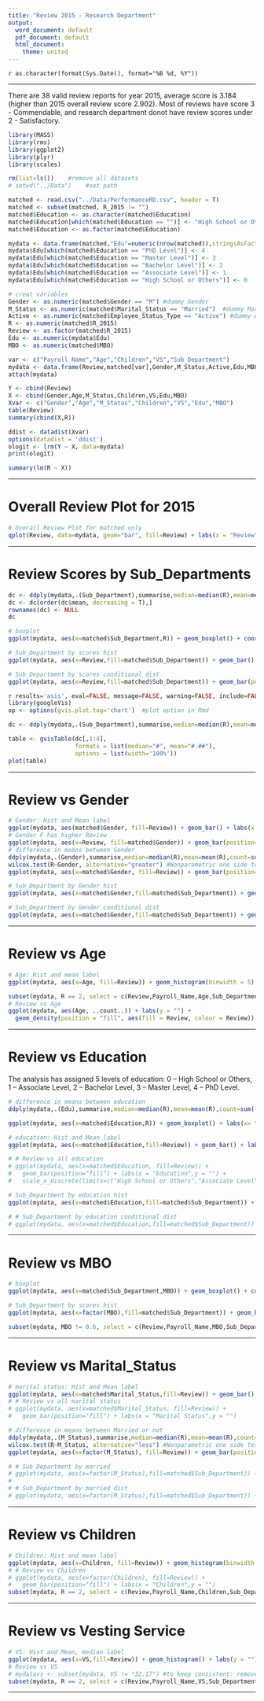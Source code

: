 ```yaml
---
title: "Review 2015 - Research Department"
output:
  word_document: default
  pdf_document: default
  html_document:
    theme: united
---
```

`r as.character(format(Sys.Date(), format="%B %d, %Y"))`

------
There are 38 valid review reports for year 2015, average score is 3.184 (higher than 2015 overall review score 2.902). Most of reviews have score 3 - Commendable, and research department donot have review scores under 2 - Satisfactory.

```r
library(MASS)
library(rms)
library(ggplot2)
library(plyr)
library(scales)

rm(list=ls())    #remove all datasets
# setwd("../Data")    #set path

matched <- read.csv("../Data/PerformanceRD.csv", header = T)
matched <- subset(matched, R_2015 != "")
matched$Education <- as.character(matched$Education)
matched$Education[which(matched$Education == "")] <- "High School or Others" #assume blank to high school level
matched$Education <- as.factor(matched$Education)

mydata <- data.frame(matched,"Edu"=numeric(nrow(matched)),stringsAsFactors=FALSE)
mydata$Edu[which(matched$Education == "PhD Level")] <- 4
mydata$Edu[which(matched$Education == "Master Level")] <- 3
mydata$Edu[which(matched$Education == "Bachelor Level")] <- 2
mydata$Edu[which(matched$Education == "Associate Level")] <- 1
mydata$Edu[which(matched$Education == "High School or Others")] <- 0

# creat variables
Gender <- as.numeric(matched$Gender == "M") #dummy Gender
M_Status <- as.numeric(matched$Marital_Status == "Married")  #dummy Married
Active <- as.numeric(matched$Employee_Status_Type == "Active") #dummy Active
R <- as.numeric(matched$R_2015)
Review <- as.factor(matched$R_2015)
Edu <- as.numeric(mydata$Edu)
MBO <- as.numeric(matched$MBO)

var <- c("Payroll_Name","Age","Children","VS","Sub_Department")
mydata <- data.frame(Review,matched[var],Gender,M_Status,Active,Edu,MBO,R)
attach(mydata)

Y <- cbind(Review)
X <- cbind(Gender,Age,M_Status,Children,VS,Edu,MBO)
Xvar <- c("Gender","Age","M_Status","Children","VS","Edu","MBO")
table(Review)
summary(cbind(X,R))

ddist <- datadist(Xvar)
options(datadist = 'ddist')
ologit <- lrm(Y ~ X, data=mydata)
print(ologit)

summary(lm(R ~ X))

```

<hr>

# Overall Review Plot for 2015
```r
# Overall Review Plot for matched only
qplot(Review, data=mydata, geom="bar", fill=Review) + labs(x = "Review", y = "")
```

<hr>

# Review Scores by Sub_Departments

```r

dc <- ddply(mydata,.(Sub_Department),summarise,median=median(R),mean=mean(R),count=sum(!is.na(Review)),percent=percent(sum(!is.na(Review))/nrow(mydata)))
dc <- dc[order(dc$mean, decreasing = T),]
rownames(dc) <- NULL
dc

# boxplot
ggplot(mydata, aes(x=matched$Sub_Department,R)) + geom_boxplot() + coord_flip() + labs(x= "", y = "Review")

# Sub_Department by scores hist
ggplot(mydata, aes(x=Review,fill=matched$Sub_Department)) + geom_bar() + labs(y = "") + theme(legend.title=element_blank()) # this line revome the legend title

# Sub_Department by scores conditional dist
ggplot(mydata, aes(x=Review,fill=matched$Sub_Department)) + geom_bar(position = "fill") + labs(y = "") + theme(legend.title=element_blank()) # this line revome the legend title

```

```r

r results='asis', eval=FALSE, message=FALSE, warning=FALSE, include=FALSE, tidy=TRUE echo=FALSE}
library(googleVis)
op <- options(gvis.plot.tag='chart')  #plot option in Rmd

dc <- ddply(mydata,.(Sub_Department),summarise,median=median(R),mean=mean(R),count=sum(!is.na(Review)),percent=percent(sum(!is.na(Review))/nrow(matched)))

table <- gvisTable(dc[,1:4],
                   formats = list(median="#", mean="#.##"),
                   options = list(width='100%'))
plot(table)

```

<hr>

# Review vs Gender

```r
# Gender: Hist and Mean label
ggplot(mydata, aes(matched$Gender, fill=Review)) + geom_bar() + labs(x = "Gender", y = "") + annotate("text", label = paste ("Female:",percent((1-mean(Gender)))), x = 1, y = 23, family="serif", fontface="italic", colour="darkred", size=6)
# Gender F has higher Review
ggplot(mydata, aes(x=Review, fill=matched$Gender)) + geom_bar(position="fill") + labs(y = "") + theme(legend.title=element_blank()) # this line revome the legend title
# difference in means between Gender
ddply(mydata,.(Gender),summarise,median=median(R),mean=mean(R),count=sum(!is.na(Review)))
wilcox.test(R~Gender, alternative="greater") #Nonparametric one side test
ggplot(mydata, aes(x=matched$Gender, fill=Review)) + geom_bar(position="fill") + labs(x = "Gender", y = "")

# Sub_Department by Gender hist
ggplot(mydata, aes(x=matched$Gender,fill=matched$Sub_Department)) + geom_bar() + labs(y = "",x = "Gender") + theme(legend.title=element_blank()) # this line revome the legend title

# Sub_Department by Gender conditional dist
ggplot(mydata, aes(x=matched$Gender,fill=matched$Sub_Department)) + geom_bar(position = "fill") + labs(y = "",x = "Gender") + theme(legend.title=element_blank()) # this line revome the legend title

```

<hr>

# Review vs Age

```r
# Age: Hist and mean label
ggplot(mydata, aes(x=Age, fill=Review)) + geom_histogram(binwidth = 5) + labs(y = "") + annotate("text", label = paste ("Average Age =",round(mean(mydata$Age),1)), x = 55, y = 10, family="serif", fontface="italic", colour="darkred", size=6) + annotate("text", label = paste ("Median Age =",round(median(mydata$Age),1)), x = 55, y = 9, family="serif", fontface="italic", colour="darkred", size=6)

subset(mydata, R == 2, select = c(Review,Payroll_Name,Age,Sub_Department))
# Review vs Age
ggplot(mydata, aes(Age, ..count..)) + labs(y = "") +
  geom_density(position = "fill", aes(fill = Review, colour = Review))
```

<hr>

# Review vs Education

The analysis has assigned 5 levels of education: 0 – High School or Others, 1 – Associate Level, 2 – Bachelor Level, 3 – Master Level, 4 – PhD Level. 

```r
# difference in means between education
ddply(mydata,.(Edu),summarise,median=median(R),mean=mean(R),count=sum(!is.na(Review)),percent=percent(sum(!is.na(Review))/nrow(mydata)),meanVS=round(mean(VS),2),meanAge=round(mean(Age),2))

ggplot(mydata, aes(x=matched$Education,R)) + geom_boxplot() + labs(x= "", y = "Review") + scale_x_discrete(limits=c("High School or Others","Associate Level","Bachelor Level","Master Level","PhD Level"))

# education: Hist and Mean label
ggplot(mydata, aes(x=matched$Education,fill=Review)) + geom_bar() + labs(x = "Education",y = "") + scale_x_discrete(limits=c("High School or Others","Associate Level","Bachelor Level","Master Level","PhD Level"))

# # Review vs all education
# ggplot(mydata, aes(x=matched$Education, fill=Review)) +
#   geom_bar(position="fill") + labs(x = "Education",y = "") +
#   scale_x_discrete(limits=c("High School or Others","Associate Level","Bachelor Level","Master Level","PhD Level"))

# Sub_Department by education hist
ggplot(mydata, aes(x=matched$Education,fill=matched$Sub_Department)) + geom_bar() + labs(y = "",x = "Education") + scale_x_discrete(limits=c("High School or Others","Associate Level","Bachelor Level","Master Level","PhD Level")) + theme(legend.title=element_blank()) # this line revome the legend title

# # Sub_Department by education conditional dist
# ggplot(mydata, aes(x=matched$Education,fill=matched$Sub_Department)) + geom_bar(position = "fill") + labs(y = "",x = "Education") + scale_x_discrete(limits=c("High School or Others","Associate Level","Bachelor Level","Master Level","PhD Level")) + theme(legend.title=element_blank()) # this line revome the legend title
```

<hr>


# Review vs MBO

```r
# boxplot
ggplot(mydata, aes(x=matched$Sub_Department,MBO)) + geom_boxplot() + coord_flip() + labs(x= "", y = "Review")

# Sub_Department by scores hist
ggplot(mydata, aes(x=factor(MBO),fill=matched$Sub_Department)) + geom_bar() + labs(y = "") + theme(legend.title=element_blank()) # this line revome the legend title

subset(mydata, MBO != 0.6, select = c(Review,Payroll_Name,MBO,Sub_Department))

```

<hr>

# Review vs Marital_Status

```r
# marital status: Hist and Mean label
ggplot(mydata, aes(x=matched$Marital_Status,fill=Review)) + geom_bar() + labs(x = "Marital Status",y = "") + annotate("text", label = paste ("Marriage Rate:",percent(mean(mydata$M_Status))), x = 2.5, y = 25, family="serif", fontface="italic", colour="darkred", size=6)
# # Review vs all marital status
# ggplot(mydata, aes(x=matched$Marital_Status, fill=Review)) +
#   geom_bar(position="fill") + labs(x = "Marital Status",y = "")

# difference in means between Married or not
ddply(mydata,.(M_Status),summarise,median=median(R),mean=mean(R),count=sum(!is.na(Review)))
wilcox.test(R~M_Status, alternative="less") #Nonparametric one side test
ggplot(mydata, aes(x=factor(M_Status), fill=Review)) + geom_bar(position="fill") + labs(x = "Marital Status: 1 = Married",y = "")

# # Sub_Department by married
# ggplot(mydata, aes(x=factor(M_Status),fill=matched$Sub_Department)) + geom_bar() + labs(y = "",x = "Gender") + theme(legend.title=element_blank()) # this line revome the legend title
# 
# # Sub_Department by married dist
# ggplot(mydata, aes(x=factor(M_Status),fill=matched$Sub_Department)) + geom_bar(position = "fill") + labs(y = "",x = "Gender") + theme(legend.title=element_blank()) # this line revome the legend title
```

<hr>

# Review vs Children

```r
# Children: Hist and mean label
ggplot(mydata, aes(x=Children, fill=Review)) + geom_histogram(binwidth = 1) + labs(y = "") + annotate("text", label = paste ("Average Children =",round(mean(mydata$Children),1)), x = 3, y = 15, family="serif", fontface="italic", colour="darkred", size=6)
# # Review vs Children
# ggplot(mydata, aes(x=factor(Children), fill=Review)) +
#   geom_bar(position="fill") + labs(x = "Children",y = "")
subset(mydata, R == 2, select = c(Review,Payroll_Name,Children,Sub_Department))
```

<hr>

# Review vs Vesting Service

```r
# VS: Hist and Mean, median label
ggplot(mydata, aes(x=VS,fill=Review)) + geom_histogram() + labs(y = "") + annotate("text", label = paste ("Average VS =",round(mean(mydata$VS),1)), x = 15, y = 7, family="serif", fontface="italic", colour="darkred", size=6) + annotate("text", label = paste ("Median VS =",round(median(mydata$VS),1)), x = 15, y = 6.5, family="serif", fontface="italic", colour="darkred", size=6)
# Review vs VS
# mydatavs <- subset(mydata, VS != "32.17") #to keep consistent: remove the only VS 30 - Review 2 point
subset(mydata, R == 2, select = c(Review,Payroll_Name,VS,Sub_Department))

```

<hr>
